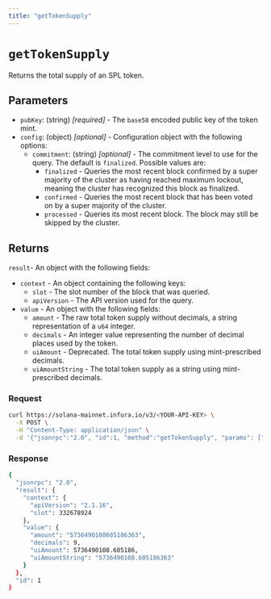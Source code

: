 ```yaml
---
title: "getTokenSupply"
---
```



# `getTokenSupply`

Returns the total supply of an SPL token.

## Parameters

- `pubKey`: (string) _[required]_ - The `base58` encoded public key of the token mint.
- `config`: (object) _[optional]_  - Configuration object with the following options:
    - `commitment`: (string) _[optional]_  - The commitment level to use for the query. The default is `finalized`. Possible values are:
        - `finalized` - Queries the most recent block confirmed by a super majority of the cluster as having
            reached maximum lockout, meaning the cluster has recognized this block as finalized.
        - `confirmed` - Queries the most recent block that has been voted on by a super majority of the cluster.
        - `processed` - Queries its most recent block. The block may still be skipped by the cluster.

## Returns

`result`- An object with the following fields:
- `context` - An object containing the following keys:
    - `slot` - The slot number of the block that was queried.
    - `apiVersion` - The API version used for the query.
- `value` - An object with the following fields:
    - `amount` - The raw total token supply without decimals, a string representation of a `u64` integer.
    - `decimals` - An integer value representing the number of decimal places used by the token.
    - `uiAmount` - Deprecated. The total token supply using mint-prescribed decimals.
    - `uiAmountString` - The total token supply as a string using mint-prescribed decimals.

### Request

<Tabs>
  <TabItem value="curl">

  ```bash
  curl https://solana-mainnet.infura.io/v3/<YOUR-API-KEY> \
    -X POST \
    -H "Content-Type: application/json" \
    -d '{"jsonrpc":"2.0", "id":1, "method":"getTokenSupply", "params": ["7xKXtg2CW87d97TXJSDpbD5jBkheTqA83TZRuJosgAsU"]}'
   ```

  </TabItem>
</Tabs>

### Response

<Tabs>
  <TabItem value="JSON">

  ```bash
  {
    "jsonrpc": "2.0",
    "result": {
      "context": {
        "apiVersion": "2.1.16",
        "slot": 332678924
      },
      "value": {
        "amount": "5736490108605186363",
        "decimals": 9,
        "uiAmount": 5736490108.605186,
        "uiAmountString": "5736490108.605186363"
      }
    },
    "id": 1
  }
  ```

  </TabItem>
</Tabs>